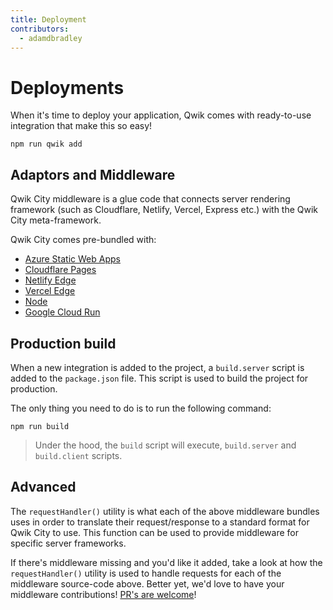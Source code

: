 ```yaml
---
title: Deployment
contributors:
  - adamdbradley
---
```


# Deployments

When it's time to deploy your application, Qwik comes with ready-to-use integration that make this so easy!

```shell
npm run qwik add
```

## Adaptors and Middleware

Qwik City middleware is a glue code that connects server rendering framework (such as Cloudflare, Netlify, Vercel, Express etc.) with the Qwik City meta-framework.

Qwik City comes pre-bundled with:

- [Azure Static Web Apps](../azure-swa/index.mdx)
- [Cloudflare Pages](../cloudflare-pages/index.mdx)
- [Netlify Edge](../netlify-edge/index.mdx)
- [Vercel Edge](../vercel-edge/index.mdx)
- [Node](../node/index.mdx)
- [Google Cloud Run](../gcp-cloud-run/index.mdx)

## Production build

When a new integration is added to the project, a `build.server` script is added to the `package.json` file. This script is used to build the project for production.

The only thing you need to do is to run the following command:

```shell
npm run build
```

> Under the hood, the `build` script will execute, `build.server` and `build.client` scripts.

## Advanced

The `requestHandler()` utility is what each of the above middleware bundles uses in order to translate their request/response to a standard format for Qwik City to use. This function can be used to provide middleware for specific server frameworks.

If there's middleware missing and you'd like it added, take a look at how the `requestHandler()` utility is used to handle requests for each of the middleware source-code above. Better yet, we'd love to have your middleware contributions! [PR's are welcome](https://github.com/BuilderIO/qwik/tree/main/packages/qwik-city/middleware)!
